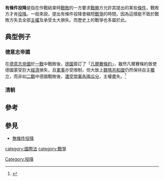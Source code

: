 '''有條件投降'''是指在作戰結束時[[戰敗|戰敗]]的一方要求[[戰勝|戰勝]]方允許其提出的某些[[條件|條件]]，戰敗方才肯[[投降|投降]]。一般來說，提出有條件投降會縮短[[戰爭|戰爭]]的時間，因為這樣能不致於戰敗方失去全部[[主權|主權]]及承受太大損失。而歷史上的戰爭也多屬於此。

==典型例子==
===德意志帝國===
在[[德意志帝國|德意志帝國]]於[[第一次世界大戰|一戰]]中戰敗後，[[德國|德國]]簽訂了「[[凡爾賽條約|凡爾賽條約]]」，雖然凡爾賽條約致使德國蒙受巨大[[經濟|經濟]]損失，且[[軍事|軍事]]亦受限制，但大致上[[魏瑪共和國|魏瑪共和國]]仍然保持自主[[獨立|獨立]]，而非如[[第二次世界大戰|二戰]]中德國戰敗後，[[盟軍佔領下的德國|遭受盟軍各國瓜分]]，主權盡失。<ref>{{Cite web |url=http://iask.sina.com.cn/b/10559897.html |title=存档副本 |access-date=2012-02-02 |archive-url=https://web.archive.org/web/20160304105450/http://iask.sina.com.cn/b/10559897.html |archive-date=2016-03-04 |dead-url=yes }}</ref>

===清朝===
{{or|[[清朝|清朝]]多次敗於列強，而每次投降後都簽訂了很多[[條約|條約]]，例如[[北京條約|北京條約]]、[[南京條約|南京條約]]等。這些條約都只給予[[列強|列強]]優惠及賠款割地，絕對不會將清朝變成[[殖民地|殖民地]]，或讓清朝失去一切主權。這種以賠款割地作投降條件也是有條件投降。}}

==參考==
<references/>

==參見==
*[[無條件投降|無條件投降]]


[[category:國際法|category:國際法]]
[[category:戰爭|category:戰爭]]
[[Category:投降|Category:投降]]